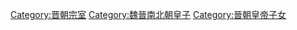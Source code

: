 [[Category:晋朝宗室|Category:晋朝宗室]]
[[Category:魏晉南北朝皇子|Category:魏晉南北朝皇子]]
[[Category:晉朝皇帝子女|Category:晉朝皇帝子女]]